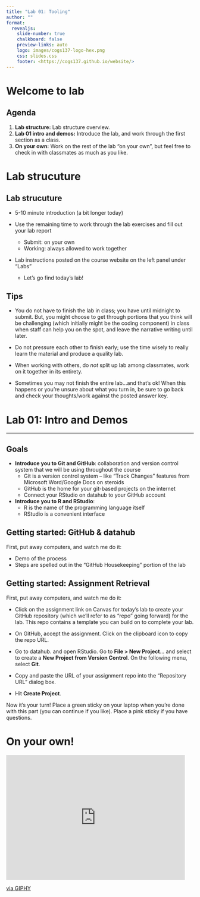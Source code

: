 ```yaml
---
title: "Lab 01: Tooling"
author: ""
format:
  revealjs:
    slide-number: true
    chalkboard: false 
    preview-links: auto
    logo: images/cogs137-logo-hex.png
    css: slides.css
    footer: <https://cogs137.github.io/website/>
---
```


# Welcome to lab {background-color="#0E3A53"}

## Agenda

1. **Lab structure:** Lab structure overview.
2. **Lab 01 intro and demos:** Introduce the lab, and work through the first section as a class.
3. **On your own:** Work on the rest of the lab "on your own", but feel free to check in with classmates as much as you like.


# Lab strucuture {background-color="#0E3A53"}

## Lab strucuture

- 5-10 minute introduction (a bit longer today)

- Use the remaining time to work through the lab exercises and fill out your lab report
    + Submit: on your own
    + Working: always allowed to work together

- Lab instructions posted on the course website on the left panel under "Labs"
    + Let's go find today's lab!
    

## Tips {.scrollable}

- You do not have to finish the lab in class; you have until midnight to submit. But, you might choose to get through portions that you think will be challenging (which initially might be the coding component) in class when staff can help you on the spot, and leave the narrative writing until later.

- Do not pressure each other to finish early; use the time wisely to really learn the material and produce a quality lab.

- When working with others, do *not* split up lab among classmates, work on it together in its entirety.

- Sometimes you may not finish the entire lab...and that's ok! When this happens or you're unsure about what you turn in, be sure to go back and check your thoughts/work against the posted answer key.


# Lab 01: Intro and Demos {background-color="#0E3A53"}

---

## Goals

- **Introduce you to Git and GitHub**: collaboration and version control system that we will be using throughout the course
    + Git is a version control system -- like "Track Changes" features from Microsoft Word/Google Docs on steroids
    + GitHub is the home for your git-based projects on the internet
    + Connect your RStudio on datahub to your GitHub account

- **Introduce you to R and RStudio**:
    + R is the name of the programming language itself 
    + RStudio is a convenient interface

## Getting started: GitHub & datahub  {.scrollable}

First, put away computers, and watch me do it:

- Demo of the process
- Steps are spelled out in the "GitHub Housekeeping" portion of the lab

## Getting started:  Assignment Retrieval {.scrollable}

First, put away computers, and watch me do it:

- Click on the assignment link on Canvas for today's lab to create your GitHub repository (which we’ll refer to as "repo" going forward) for the lab. This repo contains a template you can build on to complete your lab.

- On GitHub, accept the assignment. Click on the clipboard icon to copy the repo URL.

- Go to datahub. and open RStudio. Go to **File > New Project**... and select to create a **New Project from Version Control**. On the following menu, select **Git**. 

- Copy and paste the URL of your assignment repo into the "Repository URL" dialog box.

- Hit **Create Project**.

Now it's your turn! Place a green sticky on your laptop when you're done with this part (you can continue if you like). Place a pink sticky if you have questions.


# On your own!

<iframe src="https://giphy.com/embed/13awhIC2CcDaHC" width="480" height="336" frameBorder="0" class="giphy-embed" allowFullScreen></iframe><p><a href="https://giphy.com/gifs/fall-kid-childhood-13awhIC2CcDaHC">via GIPHY</a></p>
